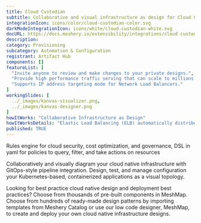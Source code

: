 ---
title: Cloud Custodian
subtitle: Collaborative and visual infrastructure as design for Cloud Custodian
integrationIcon: icons/color/cloud-custodian-color.svg
darkModeIntegrationIcon: icons/white/cloud-custodian-white.svg
docURL: https://docs.meshery.io/extensibility/integrations/cloud custodian
description: 
category: Provisioning
subcategory: Automation & Configuration
registrant: Artifact Hub
components: []
featureList: [
  "Invite anyone to review and make changes to your private designs.",
  "Provide high performance traffic serving that can scale to millions of requests per second.",
  "Supports IP address targeting mode for Network Load Balancers."
]
workingSlides: [
  ../_images/kanvas-visualizer.png,
  ../_images/kanvas-designer.png
]
howItWorks: "Collaborative Infrastructure as Design"
howItWorksDetails: "Elastic Load Balancing (ELB) automatically distributes incoming application traffic across multiple targets and virtual appliances in one or more Availability Zones (AZs)."
published: TRUE
---
<p>
Rules engine for cloud security, cost optimization, and governance, DSL in yaml for policies to query, filter, and take actions on resources
</p>
<p>
    Collaboratively and visually diagram your cloud native infrastructure with GitOps-style pipeline integration. Design, test, and manage configuration your Kubernetes-based, containerized applications as a visual topology.
</p>
<p>
    Looking for best practice cloud native design and deployment best practices? Choose from thousands of pre-built components in MeshMap. Choose from hundreds of ready-made design patterns by importing templates from Meshery Catalog or use our low code designer, MeshMap, to create and deploy your own cloud native infrastructure designs.
</p>
